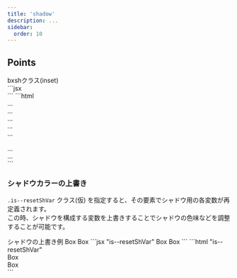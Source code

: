 ```yaml
---
title: 'shadow'
description: ...
sidebar: 
  order: 10
---
```




## Points


<Preview>
	<PreviewTitle>bxshクラス(inset)</PreviewTitle>
	<PreviewArea p={50} nogrid>
		<Columns cols={[3, 5, 5]} g={50}>
			<Box bxsh='1' aspect='1/1' bdrs='s'></Box>
			<Box bxsh='2' aspect='1/1' bdrs='s'></Box>
			<Box bxsh='3' aspect='1/1' bdrs='s'></Box>
			<Box bxsh='4' aspect='1/1' bdrs='s'></Box>
			<Box bxsh='5' aspect='1/1' bdrs='s'></Box>
		</Columns>
		<br />
		<Columns cols={[3, 5, 5]} g={50}>
			<Box bxsh='-1' aspect='1/1' bdrs='s'></Box>
			<Box bxsh='-2' aspect='1/1' bdrs='s'></Box>
		</Columns>
	</PreviewArea>
	<PreviewCode slot='tab' label='JSX'>
		```jsx
		<Columns cols={[3, 5, 5]} g={50}>
			<Box bxsh='1' aspect='1/1' bdrs='s'></Box>
			<Box bxsh='2' aspect='1/1' bdrs='s'></Box>
			<Box bxsh='3' aspect='1/1' bdrs='s'></Box>
			<Box bxsh='4' aspect='1/1' bdrs='s'></Box>
			<Box bxsh='5' aspect='1/1' bdrs='s'></Box>
		</Columns>
		<br />
		<Columns cols={[3, 5, 5]} g={50}>
			<Box bxsh='-1' aspect='1/1' bdrs='s'></Box>
			<Box bxsh='-2' aspect='1/1' bdrs='s'></Box>
		</Columns>
		```
	</PreviewCode>
	<PreviewCode slot='tab' label='HTML'>
		```html
		<div class="l--columns -cols@sm -cols@md -g:50" style="--cols:3;--sm-cols:5;--md-cols:5">
			<div class="-bxsh:1 -aspect:1/1 -bdrs:s">...</div>
			<div class="-bxsh:2 -aspect:1/1 -bdrs:s">...</div>
			<div class="-bxsh:3 -aspect:1/1 -bdrs:s">...</div>
			<div class="-bxsh:4 -aspect:1/1 -bdrs:s">...</div>
			<div class="-bxsh:5 -aspect:1/1 -bdrs:s">...</div>
		</div>
		<br />
		<div class="l--columns -cols@sm -cols@md -g:50" style="--cols:3;--sm-cols:5;--md-cols:5">
			<div class="-bxsh:-1 -aspect:1/1 -bdrs:s">...</div>
			<div class="-bxsh:-2 -aspect:1/1 -bdrs:s">...</div>
		</div>
		```
	</PreviewCode>
</Preview>


### シャドウカラーの上書き

`.is--resetShVar` クラス(仮) を指定すると、その要素でシャドウ用の各変数が再定義されます。  
この時、シャドウを構成する変数を上書きすることでシャドウの色味などを調整することが可能です。 

<Preview>
	<PreviewTitle>シャドウの上書き例</PreviewTitle>
	<PreviewArea p='40' nogrid>
		<Flex className='is--resetShVar -g:40' style={{'--sh-hsl': '200 50% 50%', '--sh-a':'20%'}}>
			<Box bxsh='1' p='40' bdrs='m'>Box</Box>
			<Box bxsh='4' p='40' bdrs='m'>Box</Box>
		</Flex>
	</PreviewArea>
	<PreviewCode slot='tab' label='JSX'>
		```jsx "is--resetShVar"
		<Flex className='is--resetShVar -g:40' style={{'--sh-hsl': '200 50% 50%', '--sh-a':'20%'}}>
			<Box bxsh='1' p='40' bdrs='m'>Box</Box>
			<Box bxsh='4' p='40' bdrs='m'>Box</Box>
		</Flex>
		```
	</PreviewCode>
	<PreviewCode slot='tab' label='HTML'>
		```html "is--resetShVar"
		<div class="is--resetShVar l--flex" style="--sh-hsl:200 50% 50%;--sh-a:20%">
			<div class="l--box -bxsh:1 -p:40 -bdrs:m">Box</div>
			<div class="l--box -bxsh:4 -p:40 -bdrs:m">Box</div>
		</div>
		```
	</PreviewCode>
</Preview>
